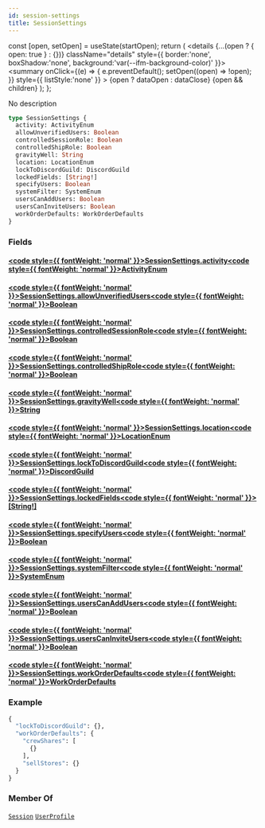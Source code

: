 ```yaml
---
id: session-settings
title: SessionSettings
---
```









  const [open, setOpen] = useState(startOpen);
  return (
    <details {...(open ? { open: true } : {})} className="details" style={{ border:'none', boxShadow:'none', background:'var(--ifm-background-color)' }}>
      <summary
        onClick={(e) => {
          e.preventDefault();
          setOpen((open) => !open);
        }}
        style={{ listStyle:'none' }}
      >
      {open ? dataOpen : dataClose}
      </summary>
      {open && children}
    </details>
  );
};








No description


```graphql
type SessionSettings {
  activity: ActivityEnum
  allowUnverifiedUsers: Boolean
  controlledSessionRole: Boolean
  controlledShipRole: Boolean
  gravityWell: String
  location: LocationEnum
  lockToDiscordGuild: DiscordGuild
  lockedFields: [String!]
  specifyUsers: Boolean
  systemFilter: SystemEnum
  usersCanAddUsers: Boolean
  usersCanInviteUsers: Boolean
  workOrderDefaults: WorkOrderDefaults
}
```




### Fields

#### [<code style={{ fontWeight: 'normal' }}>SessionSettings.<b>activity</b></code>](#)<Bullet />[<code style={{ fontWeight: 'normal' }}><b>ActivityEnum</b></code>](/api/types/enums/activity-enum) <Badge class="badge badge--secondary " text="enum"/> 



#### [<code style={{ fontWeight: 'normal' }}>SessionSettings.<b>allowUnverifiedUsers</b></code>](#)<Bullet />[<code style={{ fontWeight: 'normal' }}><b>Boolean</b></code>](/api/types/scalars/boolean) <Badge class="badge badge--secondary " text="scalar"/> 



#### [<code style={{ fontWeight: 'normal' }}>SessionSettings.<b>controlledSessionRole</b></code>](#)<Bullet />[<code style={{ fontWeight: 'normal' }}><b>Boolean</b></code>](/api/types/scalars/boolean) <Badge class="badge badge--secondary " text="scalar"/> 



#### [<code style={{ fontWeight: 'normal' }}>SessionSettings.<b>controlledShipRole</b></code>](#)<Bullet />[<code style={{ fontWeight: 'normal' }}><b>Boolean</b></code>](/api/types/scalars/boolean) <Badge class="badge badge--secondary " text="scalar"/> 



#### [<code style={{ fontWeight: 'normal' }}>SessionSettings.<b>gravityWell</b></code>](#)<Bullet />[<code style={{ fontWeight: 'normal' }}><b>String</b></code>](/api/types/scalars/string) <Badge class="badge badge--secondary " text="scalar"/> 



#### [<code style={{ fontWeight: 'normal' }}>SessionSettings.<b>location</b></code>](#)<Bullet />[<code style={{ fontWeight: 'normal' }}><b>LocationEnum</b></code>](/api/types/enums/location-enum) <Badge class="badge badge--secondary " text="enum"/> 



#### [<code style={{ fontWeight: 'normal' }}>SessionSettings.<b>lockToDiscordGuild</b></code>](#)<Bullet />[<code style={{ fontWeight: 'normal' }}><b>DiscordGuild</b></code>](/api/types/objects/discord-guild) <Badge class="badge badge--secondary " text="object"/> 



#### [<code style={{ fontWeight: 'normal' }}>SessionSettings.<b>lockedFields</b></code>](#)<Bullet />[<code style={{ fontWeight: 'normal' }}><b>[String!]</b></code>](/api/types/scalars/string) <Badge class="badge badge--secondary " text="list"/> <Badge class="badge badge--secondary " text="scalar"/> 



#### [<code style={{ fontWeight: 'normal' }}>SessionSettings.<b>specifyUsers</b></code>](#)<Bullet />[<code style={{ fontWeight: 'normal' }}><b>Boolean</b></code>](/api/types/scalars/boolean) <Badge class="badge badge--secondary " text="scalar"/> 



#### [<code style={{ fontWeight: 'normal' }}>SessionSettings.<b>systemFilter</b></code>](#)<Bullet />[<code style={{ fontWeight: 'normal' }}><b>SystemEnum</b></code>](/api/types/enums/system-enum) <Badge class="badge badge--secondary " text="enum"/> 



#### [<code style={{ fontWeight: 'normal' }}>SessionSettings.<b>usersCanAddUsers</b></code>](#)<Bullet />[<code style={{ fontWeight: 'normal' }}><b>Boolean</b></code>](/api/types/scalars/boolean) <Badge class="badge badge--secondary " text="scalar"/> 



#### [<code style={{ fontWeight: 'normal' }}>SessionSettings.<b>usersCanInviteUsers</b></code>](#)<Bullet />[<code style={{ fontWeight: 'normal' }}><b>Boolean</b></code>](/api/types/scalars/boolean) <Badge class="badge badge--secondary " text="scalar"/> 



#### [<code style={{ fontWeight: 'normal' }}>SessionSettings.<b>workOrderDefaults</b></code>](#)<Bullet />[<code style={{ fontWeight: 'normal' }}><b>WorkOrderDefaults</b></code>](/api/types/objects/work-order-defaults) <Badge class="badge badge--secondary " text="object"/> 





### Example


```graphql
{
  "lockToDiscordGuild": {},
  "workOrderDefaults": {
    "crewShares": [
      {}
    ],
    "sellStores": {}
  }
}
```




### Member Of

[`Session`](/api/types/objects/session)  <Badge class="badge badge--secondary badge--relation" text="object"/><Bullet />[`UserProfile`](/api/types/objects/user-profile)  <Badge class="badge badge--secondary badge--relation" text="object"/>